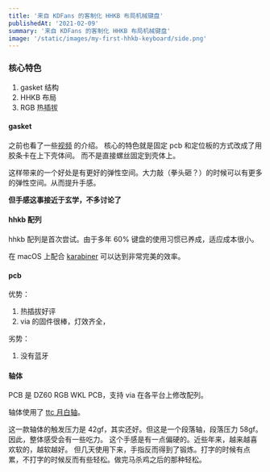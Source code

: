 ```yaml
---
title: '来自 KDFans 的客制化 HHKB 布局机械键盘'
publishedAt: '2021-02-09'
summary: '来自 KDFans 的客制化 HHKB 布局机械键盘'
image: '/static/images/my-first-hhkb-keyboard/side.png'
---
```


### 核心特色

1. gasket 结构
2. HHKB 布局
3. RGB 热插拔

#### gasket

之前也看了一些[视频](https://b23.tv/0NyB7q) 的介绍。
核心的特色就是固定 pcb 和定位板的方式改成了用胶条卡在上下壳体间。
而不是直接螺丝固定到壳体上。

这样带来的一个好处是有更好的弹性空间。大力敲（拳头砸？）的时候可以有更多的弹性空间。从而提升手感。

**但手感这事接近于玄学，不多讨论了**

#### hhkb 配列

hhkb 配列是首次尝试。由于多年 60% 键盘的使用习惯已养成，适应成本很小。

在 macOS 上配合 [karabiner](https://github.com/pqrs-org/Karabiner-Elements) 可以达到非常完美的效率。

#### pcb

优势：

1. 热插拔好评
2. via 的固件很棒，灯效齐全，

劣势：

1. 没有蓝牙

#### 轴体

PCB 是 DZ60 RGB WKL PCB，支持 via 在各平台上修改配列。

轴体使用了 [ttc 月白轴](http://www.ttc9.com/product/122.html)。

这一款轴体的触发压力是 42gf，其实还好。但这是一个段落轴，段落压力 58gf。因此，整体感受会有一些吃力。
这个手感是有一点偏硬的。近些年来，越来越喜欢软的，越软越好。
但几天使用下来，手指反而得到了锻炼。打字的时候有点累，不打字的时候反而有些轻松。做完马杀鸡之后的那种轻松。
